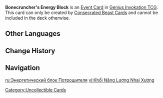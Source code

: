 {{Genius Invokation TCG Infobox
|id          = 124051
|image       = Bonecruncher's Energy Block Event Card.png
|type        = Event Card
|createdby   = Deathly Cyclone;Fatal Fulmination;Stinging Spine;Immortal Remnants: Electro;Immortal Remnants: Anemo
|element     = 
|matching    = 0
|effect      = Randomly '''Discard''' 1 card from your Hand whose original Elemental Dice Cost is the highest and create 1 Elemental Die of the same Type as your active character. (Can play 1 such card per Round)
|features    = 
}}
'''Bonecruncher's Energy Block''' is an [[Event Card]] in [[Genius Invokation TCG]]. This card can only be created by [[Consecrated Beast Cards]] and cannot be included in the deck otherwise.
<!--
==Stage Appearances==
{{Genius Invokation TCG Stage Appearances|createdby=Consecrated Scorpion (Character Card)}}
-->
==Other Languages==
{{Other Languages
|en       = Bonecruncher's Energy Block
|zhs      = 噬骸能量块
|zhs_rm   = 
|zht      = 噬骸能量塊
|zht_rm   = 
|zh_tl    = 
|ja       = 喰骸エネルギークラスター
|ja_rm    = 
|ja_tl    = 
|ko       = 성해 에너지 덩어리
|ko_rm    = 
|ko_tl    = 
|es       = Bloques de energía voraces
|es_tl    = Voracious Energy Blocks
|fr       = Bloc d'énergie phagocytaire
|fr_tl    = Phagocytic Energy Block
|ru       = Энергетический блок Потрошителя
|ru_tl    = Eviscerator's Energy Block
|th       = Bonecruncher's Energy Block
|vi       = Khối Năng Lượng Nhai Xương
|vi_tl    = 
|de       = Energieblock des Knochenfressers
|de_tl    = Bone Eaters's Energy Block
|id       = Bonecruncher's Energy Block
|pt       = Blocos de Energia Vorazes
|pt_tl    = 
|tr       = Kemik Kıranın Enerji Bloku
|tr_tl    = 
|it       = Blocco di energia del Frantumaossa
|it_tl    = 
}}

==Change History==
{{Change History|4.7}}

==Navigation==
{{Genius Invokation TCG Navbox|Event Card}}

[[Category:Uncollectible Cards]]

[[ru:Энергетический блок Потрошителя]]
[[vi:Khối Năng Lượng Nhai Xương]]